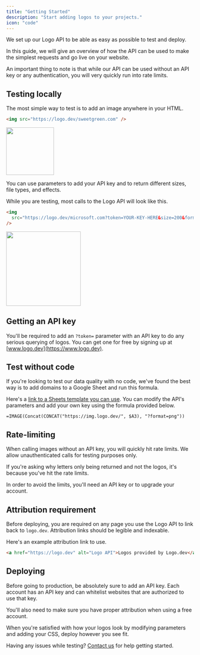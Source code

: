 ```yaml
---
title: "Getting Started"
description: "Start adding logos to your projects."
icon: "code"
---
```


We set up our Logo API to be able as easy as possible to test and deploy.

In this guide, we will give an overview of how the API can be used to make the simplest requests and go live on your website.

An important thing to note is that while our API can be used without an API key or any authentication, you will very quickly run into rate limits.

## Testing locally

The most simple way to test is to add an image anywhere in your HTML.

```html
<img src="https://logo.dev/sweetgreen.com" />
```

<Frame caption="https://logo.dev/sweetgreen.com">
  <img
    alt=""
    width="128"
    height="128"
    src="https://img.logo.dev/sweetgreen.com?size=256&format=png"
  />
</Frame>

You can use parameters to add your API key and to return different sizes, file types, and effects.

While you are testing, most calls to the Logo API will look like this.

```html
<img
  src="https://logo.dev/microsoft.com?token=YOUR-KEY-HERE&size=200&format=png"
/>
```

<Frame caption="https://logo.dev/microsoft.com">
  <img
    alt=""
    width="200"
    height="200"
    src="https://img.logo.dev/microsoft.com?size=200&format=png"
  />
</Frame>

## Getting an API key

You'll be required to add an `?token=` parameter with an API key to do any serious querying of logos. You can get one for free by signing up at [www.logo.dev](https://www.logo.dev).

## Test without code

If you're looking to test our data quality with no code, we've found the best way is to add domains to a Google Sheet and run this formula.

Here's a [link to a Sheets template you can use](https://docs.google.com/spreadsheets/d/1AiJlP71J-GHIYDiOyl33gKsA0utpSzImagS7in5YfAQ/edit?usp=sharing). You can modify the API's parameters and add your own key using the formula provided below.

```
=IMAGE(Concat(CONCAT("https://img.logo.dev/", $A3), "?format=png"))
```

## Rate-limiting

When calling images without an API key, you will quickly hit rate limits. We allow unauthenticated calls for testing purposes only.

If you're asking why letters only being returned and not the logos, it's because you've hit the rate limits.

<Warning>
  In order to avoid the limits, you'll need an API key or to upgrade your
  account.
</Warning>

## Attribution requirement

Before deploying, you are required on any page you use the Logo API to link back to `logo.dev`. Attribution links should be legible and indexable.

Here's an example attribution link to use.

```html
<a href="https://logo.dev" alt="Logo API">Logos provided by Logo.dev</a>
```

## Deploying

Before going to production, be absolutely sure to add an API key. Each account has an API key and can whitelist websites that are authorized to use that key.

You'll also need to make sure you have proper attribution when using a free account.

When you're satisfied with how your logos look by modifying parameters and adding your CSS, deploy however you see fit.

Having any issues while testing? [Contact us](mailto:team@logo.dev) for help getting started.
